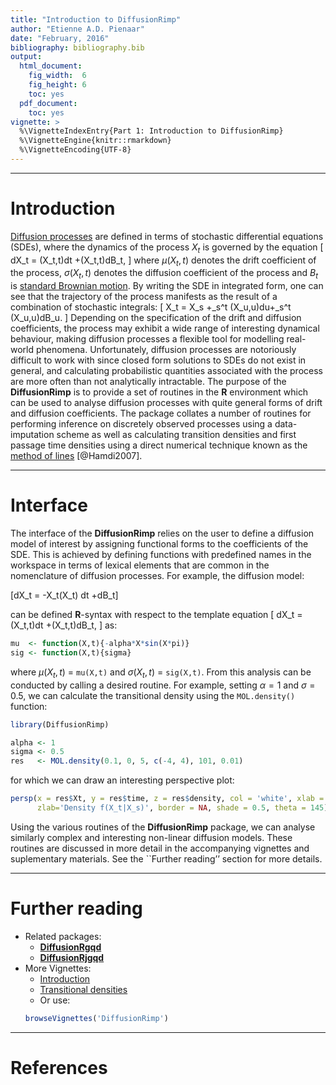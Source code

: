 ```yaml
---
title: "Introduction to DiffusionRimp"
author: "Etienne A.D. Pienaar"
date: "February, 2016"
bibliography: bibliography.bib
output:
  html_document:
    fig_width:  6
    fig_height: 6
    toc: yes
  pdf_document:
    toc: yes
vignette: >
  %\VignetteIndexEntry{Part 1: Introduction to DiffusionRimp}
  %\VignetteEngine{knitr::rmarkdown}
  %\VignetteEncoding{UTF-8}
---
```


--------

# Introduction
[Diffusion processes](https://en.wikipedia.org/wiki/Ito_diffusion) are defined in terms of stochastic differential equations (SDEs), where the dynamics of the process $X_t$ is governed by the equation
\[
dX_t = \mu(X_t,t)dt +\sigma(X_t,t)dB_t,
\]
where $\mu(X_t,t)$ denotes the drift coefficient of the process, $\sigma(X_t,t)$ denotes the diffusion coefficient of the process and $B_t$ is [standard Brownian motion](https://en.wikipedia.org/wiki/Wiener_process). By writing the SDE in integrated form, one can see that the trajectory of the process manifests as the result of a combination of stochastic integrals:
\[
X_t = X_s +\int_s^t \mu(X_u,u)du+\int_s^t \sigma(X_u,u)dB_u.
\]
Depending on the specification of the drift and diffusion coefficients, the process may exhibit a wide range of interesting dynamical behaviour, making diffusion processes a flexible tool for modelling real-world phenomena. Unfortunately, diffusion processes are notoriously difficult to work with since closed form solutions to SDEs do not exist in general, and calculating probabilistic quantities associated with the process are more often than not analytically intractable. The purpose of the __DiffusionRimp__ is to provide a set of routines in the __R__ environment which can be used to analyse diffusion processes with quite general forms of drift and diffusion coefficients. The package collates a number of routines for performing inference on discretely observed processes using a data-imputation scheme as well as calculating transition densities and first passage time densities using a direct numerical technique known as the [method of lines](http://www.scholarpedia.org/article/Method_of_lines) [@Hamdi2007]. 

--------

# Interface

The interface of the  __DiffusionRimp__ relies on the user to define a diffusion model of interest by assigning functional forms to the coefficients of the SDE. This is achieved by defining functions with predefined names in the workspace in terms of lexical elements that are common in the nomenclature of diffusion processes. For example, the diffusion model:

\[dX_t = -\alpha X_t\sin(X_t\pi) dt +\sigma dB_t\]
 
can be defined __R__-syntax with respect to the template equation
\[
dX_t = \mu(X_t,t)dt +\sigma(X_t,t)dB_t,
\]
as:

```r
mu  <- function(X,t){-alpha*X*sin(X*pi)}
sig <- function(X,t){sigma}
```
where $\mu(X_t,t)$ = `mu(X,t)` and $\sigma(X_t,t)$ = `sig(X,t)`. From this analysis can be conducted by calling a desired routine. For example, setting $\alpha = 1$ and $\sigma = 0.5$, we can calculate the transitional density using the `MOL.density()` function:

```r
library(DiffusionRimp)

alpha <- 1
sigma <- 0.5
res   <- MOL.density(0.1, 0, 5, c(-4, 4), 101, 0.01)
```
for which we can draw an interesting perspective plot:
```r
persp(x = res$Xt, y = res$time, z = res$density, col = 'white', xlab = 'State (X_t)',ylab='Time (t)', 
      zlab='Density f(X_t|X_s)', border = NA, shade = 0.5, theta = 145)
```

Using the various routines of the __DiffusionRimp__ package, we can analyse similarly complex and interesting non-linear diffusion models. These routines are discussed in more detail in the accompanying vignettes and suplementary materials. See the ``Further reading'' section for more details.

--------


# Further reading
* Related packages:
    + [__DiffusionRgqd__](https://cran.r-project.org/package=DiffusionRgqd)
    + [__DiffusionRjgqd__](https://cran.r-project.org/package=DiffusionRjgqd)
* More Vignettes:
    + [Introduction](Part_1_Introduction.html)
    + [Transitional densities](Part_2_Transition_Densities.html)
    + Or use:
```r
browseVignettes('DiffusionRimp')
```

--------

# References




